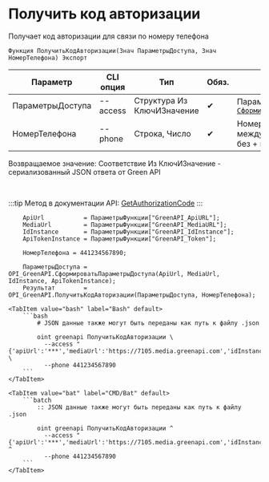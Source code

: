 ﻿---
sidebar_position: 9
description: Получить код авторизации и другие функции для работы с Green API в Открытом пакете интеграций - бесплатной open-source библиотеке интеграций для 1С:Предприятие 8, OneScript и CLI
keywords: [1C, 1С, 1С:Предприятие, 1С:Предприятие 8.3, API, Интеграция, Сервисы, Обмен, OneScript, CLI, Green API]
---


# Получить код авторизации
 Получает код авторизации для связи по номеру телефона



`Функция ПолучитьКодАвторизации(Знач ПараметрыДоступа, Знач НомерТелефона) Экспорт`

  | Параметр | CLI опция | Тип | Обяз. | Назначение |
  |-|-|-|-|-|
  | ПараметрыДоступа | --access | Структура Из КлючИЗначение | &#x2714; | Параметры доступа. См. [`СформироватьПараметрыДоступа`](/docs/GreenAPI/Account/Form-access-parameters) |
  | НомерТелефона | --phone | Строка, Число | &#x2714; | Номер телефона в международном формате без + и 00 |

  
  Возвращаемое значение:   Соответствие Из КлючИЗначение - сериализованный JSON ответа от Green API

<br/>

:::tip
Метод в документации API: [GetAuthorizationCode](https://green-api.com/docs/api/account/GetAuthorizationCode/)
:::
<br/>


```bsl title="Пример использования для 1С:Предприятие/OneScript"
    ApiUrl           = ПараметрыФункции["GreenAPI_ApiURL"];
    MediaUrl         = ПараметрыФункции["GreenAPI_MediaURL"];
    IdInstance       = ПараметрыФункции["GreenAPI_IdInstance"];
    ApiTokenInstance = ПараметрыФункции["GreenAPI_Token"];

    НомерТелефона = 441234567890;

    ПараметрыДоступа = OPI_GreenAPI.СформироватьПараметрыДоступа(ApiUrl, MediaUrl, IdInstance, ApiTokenInstance);
    Результат        = OPI_GreenAPI.ПолучитьКодАвторизации(ПараметрыДоступа, НомерТелефона);
```
    

 <Tabs>
  
    <TabItem value="bash" label="Bash" default>
        ```bash
            # JSON данные также могут быть переданы как путь к файлу .json
            
            oint greenapi ПолучитьКодАвторизации \
              --access "{'apiUrl':'***','mediaUrl':'https://7105.media.greenapi.com','idInstance':'7105187566','apiTokenInstance':'***'}" \
              --phone 441234567890
        ```
    </TabItem>
  
    <TabItem value="bat" label="CMD/Bat" default>
        ```batch
            :: JSON данные также могут быть переданы как путь к файлу .json
            
            oint greenapi ПолучитьКодАвторизации ^
              --access "{'apiUrl':'***','mediaUrl':'https://7105.media.greenapi.com','idInstance':'7105187566','apiTokenInstance':'***'}" ^
              --phone 441234567890
        ```
    </TabItem>
</Tabs>



